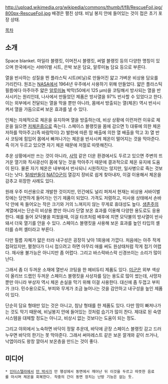 



http://upload.wikimedia.org/wikipedia/commons/thumb/f/f8/RescueFoil.jpg/800px-RescueFoil.jpg
배경은 펼친 상태. 비닐 봉지 안에 들어있는 것이 접은 초기 포장 상태.



[[목차]]
== 소개 ==
Space blanket. 마일라 블랭킷, 이머전시 블랭킷, 써멀 블랭킷 등의 다양한 명칭이 있으며 한국에서는 서바이벌 시트, 은박 보온 담요, 알루미늄 담요 등으로 부른다.

열을 반사하는 성질을 띈 플라스틱 시트(비닐)로 만들어진 얇고 가벼운 비상용 담요를 가리킨다. 원조는 [[NASA]]에서 1964년 우주에서 사용하기 위해 만들었다. 얇은 플라스틱 필름에다 아주아주 얇은 [[알루미늄]] 박막(50에서 125 µm)을 코팅해서 방사되는 열을 반사시키는 원리인데, 나사에서 만들었던 제품은 방사열을 97% 반사할 수 있었다고 한다. 이는 외부에서 전달되는 열을 막을 뿐만 아니라, 몸에서 방출되는 열(체온) 역시 반사시켜서 열을 가둠으로써 보온 효과를 낼 수 있다.

인체는 자체적으로 체온을 유지하며 열을 방출하는데, 비상 상황에 이런저런 이유로 체온을 잃으면 [[저체온증]]으로 죽는다. 스페이스 블랭킷을 몸에 감으면 1) 대류에 의한 체온 저하를 막아주고(즉 바람막이) 2) 발한에 따른 땀 배출에 의한 열 배출을 막고 3) 열 반사 코팅에 힘입어 몸에서 빠져나가는 체온을 반사시켜 체온이 떨어지는 것을 막아준다. 즉 이거 두르고 있으면 자기 체온 때문에 저절로 따뜻해진다.

추운 상황에서만 쓰는 것이 아니라, [[사막]] 같은 더운 환경에서도 두르고 있으면 주변의 뜨거운 열기와 직사광선이 몸에 닿는 것을 막아주기 때문에 결과적으로 체온 유지에 도움이 된다. 물론 자기 체온은 내부에서 반사되니 시원하지는 않지만, 일사병으로 죽는 것보다는 낫다. [[탈레반]]들이 [[NATO]]군이 열감지 장비로 쉽게 찾아내자, 이걸 이용해서 체온을 감추고 위장한 사례도 있다.

원래 우주 미션용으로 개발한 것이지만, 민간에도 널리 퍼져서 현재는 비상용 서바이벌 킷에는 당연하게 들어가는 인기 제품이 되었다. 가격도 저렴하고, 미사용 상태에서 손바닥 안에 쏙 들어오는 작은 크기와 거의 느껴지지 않는 무게로 휴대성도 높다. [[생존주의]] 계열에서는 단순히 비상용 뿐만 아니라 단열 보온 효과를 이용해 다양한 용도로도 응용한다. 예를 들어 모닥불을 피웠을때, 이걸 타프처럼 배후에 치면 모닥불의 방사열이 반사돼서 더욱 열기를 안을 수 있다. 스페이스 블랭킷을 사용해 보온 효과를 높인 타입의 셸터를 슈퍼 셸터라고 부른다.

다만 필름 자체가 얇은 터라 내구성은 굉장히 낮아 1회용에 가깝다. 처음에는 아주 작게 접혀있지만, 펼쳤다가 다시 접으려고 하면 아무리 애를 써도 원상태처럼 작게 접기 어렵다. 재사용 불가능은 아니지만 좀 어렵다. 그리고 바스락바스락 신경쓰이는 소리가 많이 난다.

그래서 좀 더 두꺼운 소재에 열반사 코팅을 한 헤비듀티 제품도 있다. [[미군]]은 외부 색상이 올리브 드랩인 두꺼운 스페이스 블랭킷을 사상자를 담는 용도로 많이 썼는데, 사망자 뿐만 아니라 부상자 역시 체온 손실을 막기 위해 이걸 사용한다. 대신에 좀 두껍고 부피가 크다. 민수용으로도, 부피와 무게가 조금 늘어나는 것을 감안하고 내구성을 높인 제품이 있다.

단순히 담요 형태만 있는 것은 아니고, 침낭 형태를 한 제품도 있다. 다만 땀이 빠져나가는 것도 막기 때문에, 비닐봉지 안에 들어있는 것처럼 습기가 많이 찬다. 제대로 된 숙영 시스템을 대체할 정도는 아니고, 비상시 없는 것보다는 도움이 되는 정도.

그리고 야외에서 노숙하면 바닥이 정말 추운데, 바닥에 곧장 스페이스 블랭킷 감고 드러누우면 바닥의 한기는 못 막아준다. 그래서 써마레스트 같은 보온 깔개와 같이 쓰거나, 낙엽이라도 왕창 깔아서 보온층을 만드는 것이 좋다.


== 미디어 ==

 * [[인터스텔라]]에서 [[만 박사]]가 만 행성에서 동면에서 깨어난 뒤 이것을 두르고 따뜻한 음료를 마시며 체온을 회복한다. 작중의 간이 동면 장치는 난방 기능은 없는 듯.
